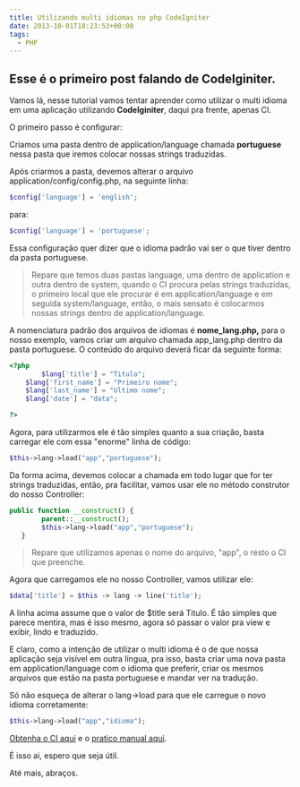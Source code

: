 ```yaml
---
title: Utilizando multi idiomas no php CodeIgniter
date: 2013-10-01T18:23:53+00:00
tags:
  - PHP
---
```


## Esse é o primeiro post falando de **CodeIginiter**.

Vamos lá, nesse tutorial vamos tentar aprender como utilizar o multi idioma em uma aplicação utilizando **CodeIginiter**, daqui pra frente, apenas CI.

O primeiro passo é configurar:

Criamos uma pasta dentro de application/language chamada **portuguese** nessa pasta que iremos colocar nossas strings traduzidas.

Após criarmos a pasta, devemos alterar o arquivo application/config/config.php, na seguinte linha:

```php
$config['language'] = 'english';
```

para:

```php
$config['language'] = 'portuguese';
```

Essa configuração quer dizer que o idioma padrão vai ser o que tiver dentro da pasta portuguese.

> Repare que temos duas pastas language, uma dentro de application e outra dentro de system, quando o CI procura pelas strings traduzidas, o primeiro local que ele procurar é em application/language e em seguida system/language, então, o mais sensato é colocarmos nossas strings dentro de application/language.

A nomenclatura padrão dos arquivos de idiomas é **nome_lang.php,** para o nosso exemplo, vamos criar um arquivo chamada app_lang.php dentro da pasta portuguese. O conteúdo do arquivo deverá ficar da seguinte forma:

```php
<?php
        $lang['title'] = "Titulo";
    $lang['first_name'] = "Primeiro nome";
    $lang['last_name'] = "Ultimo nome";
    $lang['date'] = "data";

?>
```

Agora, para utilizarmos ele é tão simples quanto a sua criação, basta carregar ele com essa "enorme" linha de código:

```php
$this->lang->load("app","portuguese");
```

Da forma acima, devemos colocar a chamada em todo lugar que for ter strings traduzidas, então, pra facilitar, vamos usar ele no método construtor do nosso Controller:

```php
public function __construct() {
        parent::__construct();
        $this->lang->load("app","portuguese");
   }
```

> Repare que utilizamos apenas o nome do arquivo, "app", o resto o CI que preenche.

Agora que carregamos ele no nosso Controller, vamos utilizar ele:

```php
$data['title'] = $this -> lang -> line('title');
```

A linha acima assume que o valor de $title será Titulo. É tão simples que parece mentira, mas é isso mesmo, agora só passar o valor pra view e exibir, lindo e traduzido.

E claro, como a intenção de utilizar o multi idioma é o de que nossa aplicação seja visível em outra língua, pra isso, basta criar uma nova pasta em application/language com o idioma que preferir, criar os mesmos arquivos que estão na pasta portuguese e mandar ver na tradução.

Só não esqueça de alterar o lang->load para que ele carregue o novo idioma corretamente:

```php
$this->lang->load("app","idioma");
```

[Obtenha o CI aqui][1] e o [pratico manual aqui][2].

É isso ai, espero que seja útil.

Até mais, abraços.

[1]: https://github.com/EllisLab/CodeIgniter/
[2]: http://ellislab.com/codeigniter/user-guide/
